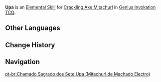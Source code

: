 {{Genius Invokation TCG Skill Infobox
|title      = Upa
|image      = Upa (Crackling Axe Mitachurl) Character Card Skill.png
|type       = Elemental Skill
|character  = Crackling Axe Mitachurl
|element    = Electro
|matching   = 3
|effect     = Deals 3 {{Color|Physical DMG}}.
|order      = 2
}}
'''Upa''' is an [[Character Card Elemental Skill|Elemental Skill]] for [[Crackling Axe Mitachurl (Character Card)|Crackling Axe Mitachurl]] in [[Genius Invokation TCG]].

==Other Languages==
{{Other Languages|Transclude=Upa (Blazing Axe Mitachurl)}}

==Change History==
{{Change History|3.3}}

==Navigation==
{{Genius Invokation TCG Skill Navbox|Crackling Axe Mitachurl}}
[[pt-br:Chamado Sagrado dos Sete:Upa (Mitachurl de Machado Electro)]]
